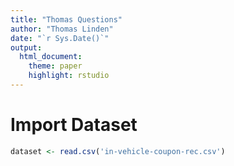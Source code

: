 ```yaml
---
title: "Thomas Questions"
author: "Thomas Linden"
date: "`r Sys.Date()`"
output: 
  html_document:
    theme: paper
    highlight: rstudio
---
```


# Import Dataset
```r
dataset <- read.csv('in-vehicle-coupon-rec.csv')
```

